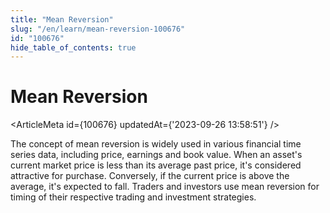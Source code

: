 ```yaml
---
title: "Mean Reversion"
slug: "/en/learn/mean-reversion-100676"
id: "100676"
hide_table_of_contents: true
---
```



# Mean Reversion

<ArticleMeta id={100676} updatedAt={'2023-09-26 13:58:51'} />
<div className='border-solid border-b border-t-0 my-4 border-[var(--ifm-color-gray-300)]' />

The concept of mean reversion is widely used in various financial time series data, including price, earnings and book value. When an asset's current market price is less than its average past price, it's considered attractive for purchase. Conversely, if the current price is above the average, it's expected to fall. Traders and investors use mean reversion for timing of their respective trading and investment strategies.
